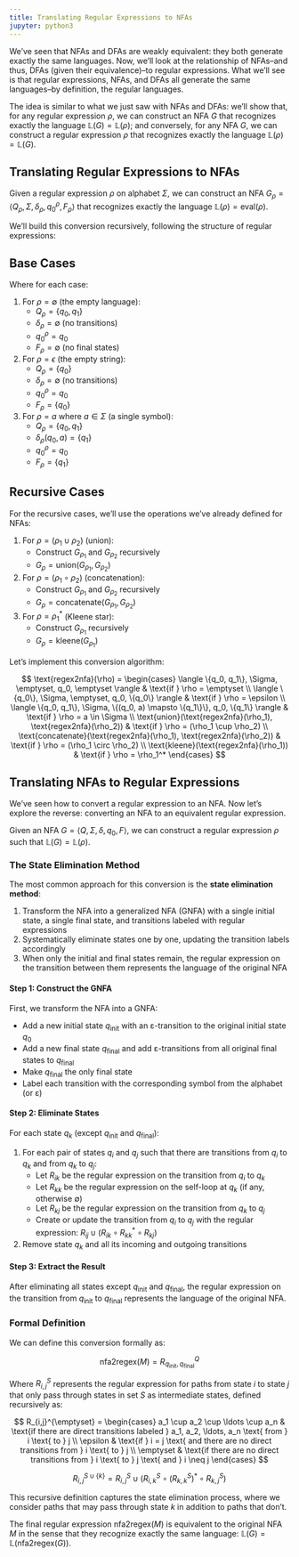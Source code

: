 ```yaml
---
title: Translating Regular Expressions to NFAs
jupyter: python3
---
```


We've seen that NFAs and DFAs are weakly equivalent: they both generate exactly the same languages. Now, we'll look at the relationship of NFAs–and thus, DFAs (given their equivalence)–to regular expressions. What we'll see is that regular expressions, NFAs, and DFAs all generate the same languages–by definition, the regular languages.

The idea is similar to what we just saw with NFAs and DFAs: we'll show that, for any regular expression $\rho$, we can construct an NFA $G$ that recognizes exactly the language $\mathbb{L}(G) = \mathbb{L}(\rho)$; and conversely, for any NFA $G$, we can construct a regular expression $\rho$ that recognizes exactly the language $\mathbb{L}(\rho) = \mathbb{L}(G)$.

## Translating Regular Expressions to NFAs

Given a regular expression $\rho$ on alphabet $\Sigma$, we can construct an NFA $G_\rho = \langle Q_\rho, \Sigma, \delta_\rho, q_0^\rho, F_\rho \rangle$ that recognizes exactly the language $\mathbb{L}(\rho) = \text{eval}(\rho)$.

We'll build this conversion recursively, following the structure of regular expressions:

## Base Cases

Where for each case:

1. For $\rho = \emptyset$ (the empty language):
   - $Q_\rho = \{q_0, q_1\}$
   - $\delta_\rho = \emptyset$ (no transitions)
   - $q_0^\rho = q_0$
   - $F_\rho = \emptyset$ (no final states)

2. For $\rho = \epsilon$ (the empty string):
   - $Q_\rho = \{q_0\}$
   - $\delta_\rho = \emptyset$ (no transitions)
   - $q_0^\rho = q_0$
   - $F_\rho = \{q_0\}$

3. For $\rho = a$ where $a \in \Sigma$ (a single symbol):
   - $Q_\rho = \{q_0, q_1\}$
   - $\delta_\rho(q_0, a) = \{q_1\}$
   - $q_0^\rho = q_0$
   - $F_\rho = \{q_1\}$

## Recursive Cases

For the recursive cases, we'll use the operations we've already defined for NFAs:

1. For $\rho = (\rho_1 \cup \rho_2)$ (union):
   - Construct $G_{\rho_1}$ and $G_{\rho_2}$ recursively
   - $G_\rho = \text{union}(G_{\rho_1}, G_{\rho_2})$

2. For $\rho = (\rho_1 \circ \rho_2)$ (concatenation):
   - Construct $G_{\rho_1}$ and $G_{\rho_2}$ recursively
   - $G_\rho = \text{concatenate}(G_{\rho_1}, G_{\rho_2})$

3. For $\rho = \rho_1^*$ (Kleene star):
   - Construct $G_{\rho_1}$ recursively
   - $G_\rho = \text{kleene}(G_{\rho_1})$

Let's implement this conversion algorithm:


$$
\text{regex2nfa}(\rho) = \begin{cases}
\langle \{q_0, q_1\}, \Sigma, \emptyset, q_0, \emptyset \rangle & \text{if } \rho = \emptyset \\
\langle \{q_0\}, \Sigma, \emptyset, q_0, \{q_0\} \rangle & \text{if } \rho = \epsilon \\
\langle \{q_0, q_1\}, \Sigma, \{(q_0, a) \mapsto \{q_1\}\}, q_0, \{q_1\} \rangle & \text{if } \rho = a \in \Sigma \\
\text{union}(\text{regex2nfa}(\rho_1), \text{regex2nfa}(\rho_2)) & \text{if } \rho = (\rho_1 \cup \rho_2) \\
\text{concatenate}(\text{regex2nfa}(\rho_1), \text{regex2nfa}(\rho_2)) & \text{if } \rho = (\rho_1 \circ \rho_2) \\
\text{kleene}(\text{regex2nfa}(\rho_1)) & \text{if } \rho = \rho_1^*
\end{cases}
$$

## Translating NFAs to Regular Expressions

We've seen how to convert a regular expression to an NFA. Now let's explore the reverse: converting an NFA to an equivalent regular expression.

Given an NFA $G = \langle Q, \Sigma, \delta, q_0, F \rangle$, we can construct a regular expression $\rho$ such that $\mathbb{L}(G) = \mathbb{L}(\rho)$.

### The State Elimination Method

The most common approach for this conversion is the **state elimination method**:

1. Transform the NFA into a generalized NFA (GNFA) with a single initial state, a single final state, and transitions labeled with regular expressions
2. Systematically eliminate states one by one, updating the transition labels accordingly
3. When only the initial and final states remain, the regular expression on the transition between them represents the language of the original NFA

#### Step 1: Construct the GNFA

First, we transform the NFA into a GNFA:

- Add a new initial state $q_{\text{init}}$ with an ε-transition to the original initial state $q_0$
- Add a new final state $q_{\text{final}}$ and add ε-transitions from all original final states to $q_{\text{final}}$
- Make $q_{\text{final}}$ the only final state
- Label each transition with the corresponding symbol from the alphabet (or ε)

#### Step 2: Eliminate States

For each state $q_k$ (except $q_{\text{init}}$ and $q_{\text{final}}$):

1. For each pair of states $q_i$ and $q_j$ such that there are transitions from $q_i$ to $q_k$ and from $q_k$ to $q_j$:
   - Let $R_{ik}$ be the regular expression on the transition from $q_i$ to $q_k$
   - Let $R_{kk}$ be the regular expression on the self-loop at $q_k$ (if any, otherwise $\emptyset$)
   - Let $R_{kj}$ be the regular expression on the transition from $q_k$ to $q_j$
   - Create or update the transition from $q_i$ to $q_j$ with the regular expression: $R_{ij} \cup (R_{ik} \circ R_{kk}^* \circ R_{kj})$

2. Remove state $q_k$ and all its incoming and outgoing transitions

#### Step 3: Extract the Result

After eliminating all states except $q_{\text{init}}$ and $q_{\text{final}}$, the regular expression on the transition from $q_{\text{init}}$ to $q_{\text{final}}$ represents the language of the original NFA.

### Formal Definition

We can define this conversion formally as:

$$
\text{nfa2regex}(M) = R_{q_{\text{init}},q_{\text{final}}}^{Q}
$$

Where $R_{i,j}^{S}$ represents the regular expression for paths from state $i$ to state $j$ that only pass through states in set $S$ as intermediate states, defined recursively as:

$$
R_{i,j}^{\emptyset} = \begin{cases}
a_1 \cup a_2 \cup \ldots \cup a_n & \text{if there are direct transitions labeled } a_1, a_2, \ldots, a_n \text{ from } i \text{ to } j \\
\epsilon & \text{if } i = j \text{ and there are no direct transitions from } i \text{ to } j \\
\emptyset & \text{if there are no direct transitions from } i \text{ to } j \text{ and } i \neq j
\end{cases}
$$

$$
R_{i,j}^{S \cup \{k\}} = R_{i,j}^{S} \cup (R_{i,k}^{S} \circ (R_{k,k}^{S})^* \circ R_{k,j}^{S})
$$

This recursive definition captures the state elimination process, where we consider paths that may pass through state $k$ in addition to paths that don't.

The final regular expression $\text{nfa2regex}(M)$ is equivalent to the original NFA $M$ in the sense that they recognize exactly the same language: $\mathbb{L}(G) = \mathbb{L}(\text{nfa2regex}(G))$. 